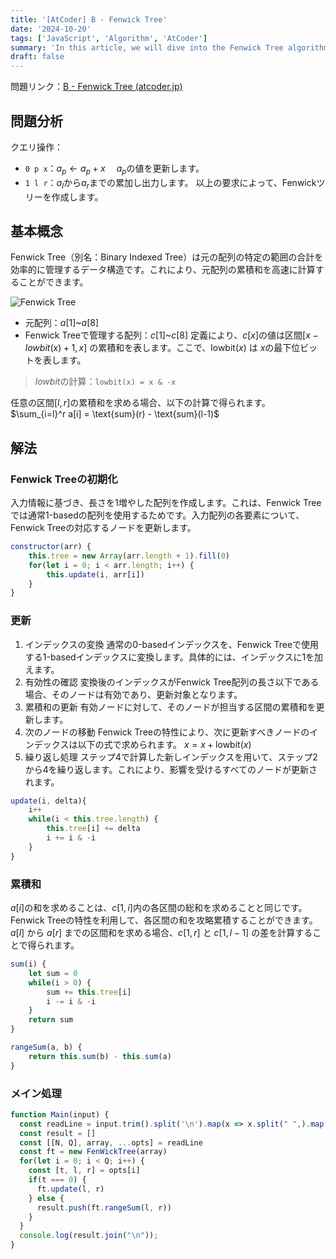 ```yaml
---
title: '[AtCoder] B - Fenwick Tree'
date: '2024-10-20'
tags: ['JavaScript', 'Algorithm', 'AtCoder']
summary: 'In this article, we will dive into the Fenwick Tree algorithm and see how to implement it in JavaScript.'
draft: false
---
```


問題リンク：[B - Fenwick Tree (atcoder.jp)](https://atcoder.jp/contests/practice2/tasks/practice2_b)

## 問題分析
クエリ操作：
- `0 p x`：$a_p ← a_p + x$ 　$a_p$の値を更新します。
- `1 l r`：$a_l$から$a_r$までの累加し出力します。
以上の要求によって、Fenwickツリーを作成します。

## 基本概念
Fenwick Tree（別名：Binary Indexed Tree）は元の配列の特定の範囲の合計を効率的に管理するデータ構造です。これにより、元配列の累積和を高速に計算することができます。

![Fenwick Tree](/static/images/blogs/fenwick_tree.png 'Fenwick Tree')

- 元配列：$a[1]$~$a[8]$
- Fenwick Treeで管理する配列：$c[1]$~$c[8]$
定義により、$c[x]$の値は区間$[x - lowbit(x) + 1, x]$ の累積和を表します。ここで、$\text{lowbit}(x)$ は $x$の最下位ビットを表します。

> $lowbit$の計算：`lowbit(x) = x & -x`

任意の区間$[l,r]$の累積和を求める場合、以下の計算で得られます。
$\sum_{i=l}^r a[i] = \text{sum}(r) - \text{sum}(l-1)$
## 解法

### Fenwick Treeの初期化
入力情報に基づき、長さを1増やした配列を作成します。これは、Fenwick Treeでは通常1-basedの配列を使用するためです。入力配列の各要素について、Fenwick Treeの対応するノードを更新します。
```javascript
constructor(arr) {
	this.tree = new Array(arr.length + 1).fill(0)
	for(let i = 0; i < arr.length; i++) {
		this.update(i, arr[i])
	}
}
```
### 更新
1. インデックスの変換
	通常の0-basedインデックスを、Fenwick Treeで使用する1-basedインデックスに変換します。具体的には、インデックスに1を加えます。
2. 有効性の確認
	変換後のインデックスがFenwick Tree配列の長さ以下である場合、そのノードは有効であり、更新対象となります。
3. 累積和の更新
	有効ノードに対して、そのノードが担当する区間の累積和を更新します。
4. 次のノードの移動
	Fenwick Treeの特性により、次に更新すべきノードのインデックスは以下の式で求められます。
	$x = x + \text{lowbit}(x)$
5. 繰り返し処理
	ステップ4で計算した新しインデックスを用いて、ステップ2から4を繰り返します。これにより、影響を受けるすべてのノードが更新されます。
```javascript
update(i, delta){
	i++
	while(i < this.tree.length) {
		this.tree[i] += delta
		i += i & -i
	}
}
```

### 累積和
$a[i]$の和を求めることは、$c[1,i]$内の各区間の総和を求めることと同じです。Fenwick Treeの特性を利用して、各区間の和を攻略累積することができます。
$a[l]$ から $a[r]$ までの区間和を求める場合、$c[1,r]$ と $c[1,l-1]$ の差を計算することで得られます。
```javascript
sum(i) {
	let sum = 0
	while(i > 0) {
		sum += this.tree[i]
		i -= i & -i
	}
	return sum
}

rangeSum(a, b) {
	return this.sum(b) - this.sum(a)
}
```
### メイン処理
```javascript
function Main(input) {
  const readLine = input.trim().split('\n').map(x => x.split(" ",).map(Number));
  const result = []
  const [[N, Q], array, ...opts] = readLine
  const ft = new FenWickTree(array)
  for(let i = 0; i < Q; i++) {
    const [t, l, r] = opts[i]
    if(t === 0) {
      ft.update(l, r)
    } else {
      result.push(ft.rangeSum(l, r))
    }
  }
  console.log(result.join("\n"));
}